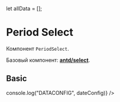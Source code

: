 let allData = [];

<Meta title="Components/PeriodSelect" component={PeriodSelect} />

# Period Select

Компонент `PeriodSelect`.

Базовый компонент: [**antd/select**](https://ant.design/components/select/).

## Basic

<Preview>
  <Story name="Basic">
    <PeriodSelect
      onChange={dateConfig => console.log("DATACONFIG", dateConfig)}
    />
  </Story>
</Preview>
